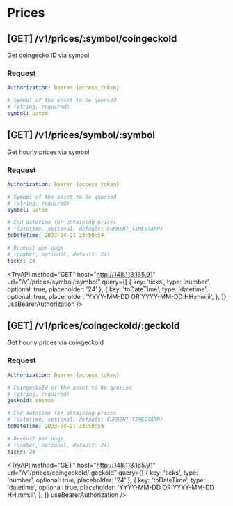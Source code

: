 
# Prices

## **[GET]** /v1/prices/:symbol/coingeckoId

Get coingecko ID via symbol

### Request

```yaml filename="Headers"
Authorization: Bearer {access_token}
```

```yaml filename="Parameters"
# Symbol of the asset to be queried
# (string, required)
symbol: uatom
```

<TryAPI
  method="GET"
  host="http://148.113.165.91"
  url="/v1/prices/:symbol/coingeckoId"
  useBearerAuthorization
/>

## **[GET]** /v1/prices/symbol/:symbol

Get hourly prices via symbol

### Request

```yaml filename="Headers"
Authorization: Bearer {access_token}
```

```yaml filename="Parameters"
# Symbol of the asset to be queried
# (string, required)
symbol: uatom
```

```yaml filename="Queries"
# End datetime for obtaining prices
# (datetime, optional, default: CURRENT_TIMESTAMP)
toDateTime: 2023-04-21 23:59:59

# Reqeust per page
# (number, optional, default: 24)
ticks: 24
```

<TryAPI
  method="GET"
  host="http://148.113.165.91"
  url="/v1/prices/symbol/:symbol"
  query={[
    { key: 'ticks', type: 'number', optional: true, placeholder: '24' },
    {
      key: 'toDateTime',
      type: 'datetime',
      optional: true,
      placeholder: 'YYYY-MM-DD OR YYYY-MM-DD HH:mm:ii',
    },
  ]}
  useBearerAuthorization
/>

## **[GET]** /v1/prices/coingeckoId/:geckoId

Get hourly prices via coingeckoId

### Request

```yaml filename="Headers"
Authorization: Bearer {access_token}
```

```yaml filename="Parameters"
# CoingeckoId of the asset to be queried
# (string, required)
geckoId: cosmos
```

```yaml filename="Queries"
# End datetime for obtaining prices
# (datetime, optional, default: CURRENT_TIMESTAMP)
toDateTime: 2023-04-21 23:59:59

# Reqeust per page
# (number, optional, default: 24)
ticks: 24
```

<TryAPI
  method="GET"
  host="http://148.113.165.91"
  url="/v1/prices/coingeckoId/:geckoId"
  query={[
    { key: 'ticks', type: 'number', optional: true, placeholder: '24' },
    {
      key: 'toDateTime',
      type: 'datetime',
      optional: true,
      placeholder: 'YYYY-MM-DD OR YYYY-MM-DD HH:mm:ii',
    },
  ]}
  useBearerAuthorization
/>
